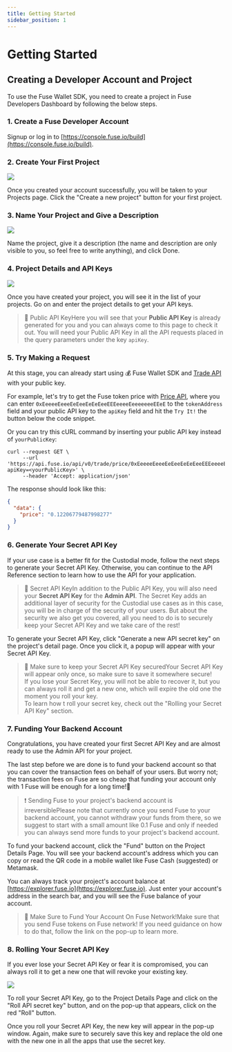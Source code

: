 ```yaml
---
title: Getting Started
sidebar_position: 1
---
```


# Getting Started

## Creating a Developer Account and Project

To use the Fuse Wallet SDK, you need to create a project in Fuse Developers Dashboard by following the below steps.

### 1. Create a Fuse Developer Account

Signup or log in to [https://console.fuse.io/build](https://console.fuse.io/build).

### 2. Create Your First Project

![](/img/getting-started/first-project.png)

Once you created your account successfully, you will be taken to your Projects page. Click the "Create a new project" button for your first project.

### 3. Name Your Project and Give a Description

![](/img/getting-started/name-project.png)

Name the project, give it a description (the name and description are only visible to you, so feel free to write anything), and click Done.

### 4. Project Details and API Keys

![](/img/getting-started/public-key.png)

Once you have created your project, you will see it in the list of your projects. Go on and enter the project details to get your API keys.

> 📘 Public API KeyHere you will see that your **Public API Key** is already generated for you and you can always come to this page to check it out. You will need your Public API Key in all the API requests placed in the query parameters under the key `apiKey`.

### 5. Try Making a Request

At this stage, you can already start using 💰 Fuse Wallet SDK and [Trade API](./fuse-apis/trade-api.mdx) with your public key.

For example, let's try to get the Fuse token price with [Price API](https://api-docs.fuse.io/v1.15/reference/get_trade-price-tokenaddress), where you can enter `0xEeeeeEeeeEeEeeEeEeEeeEEEeeeeEeeeeeeeEEeE` to the `tokenAddress` field and your public API key to the `apiKey` field and hit the `Try It!` the button below the code snippet.

Or you can try this cURL command by inserting your public API key instead of `yourPublicKey`:

```curl
curl --request GET \
     --url 'https://api.fuse.io/api/v0/trade/price/0xEeeeeEeeeEeEeeEeEeEeeEEEeeeeEeeeeeeeEEeE?apiKey=<yourPublicKey>' \
     --header 'Accept: application/json'
```

The response should look like this:

```json
{
  "data": {
    "price": "0.12206779487998277"
  }
}
```

### 6. Generate Your Secret API Key

If your use case is a better fit for the Custodial mode, follow the next steps to generate your Secret API Key. Otherwise, you can continue to the API Reference section to learn how to use the API for your application.

> 📘 Secret API KeyIn addition to the Public API Key, you will also need your **Secret API Key** for the **Admin API**. The Secret Key adds an additional layer of security for the Custodial use cases as in this case, you will be in charge of the security of your users. But about the security we also get you covered, all you need to do is to securely keep your Secret API Key and we take care of the rest!

To generate your Secret API Key, click "Generate a new API secret key" on the project's detail page. Once you click it, a popup will appear with your Secret API Key.

> 🚧 Make sure to keep your Secret API Key securedYour Secret API Key will appear only once, so make sure to save it somewhere secure!\
> If you lose your Secret Key, you will not be able to recover it, but you can always roll it and get a new one, which will expire the old one the moment you roll your key.\
> To learn how t roll your secret key, check out the "Rolling your Secret API Key" section.

### 7. Funding Your Backend Account

Congratulations, you have created your first Secret API Key and are almost ready to use the Admin API for your project.

The last step before we are done is to fund your backend account so that you can cover the transaction fees on behalf of your users. But worry not; the transaction fees on Fuse are so cheap that funding your account only with 1 Fuse will be enough for a long time!🤩

> ❗️ Sending Fuse to your project's backend account is irreversiblePlease note that currently once you send Fuse to your backend account, you cannot withdraw your funds from there, so we suggest to start with a small amount like 0.1 Fuse and only if needed you can always send more funds to your project's backend account.

To fund your backend account, click the "Fund" button on the Project Details Page. You will see your backend account's address which you can copy or read the QR code in a mobile wallet like Fuse Cash (suggested) or Metamask.

You can always track your project's account balance at [https://explorer.fuse.io](https://explorer.fuse.io). Just enter your account's address in the search bar, and you will see the Fuse balance of your account.

> 🚧 Make Sure to Fund Your Account On Fuse Network!Make sure that you send Fuse tokens on Fuse network! If you need guidance on how to do that, follow the link on the pop-up to learn more.

### 8. Rolling Your Secret API Key

If you ever lose your Secret API Key or fear it is compromised, you can always roll it to get a new one that will revoke your existing key.

![](/img/getting-started/roll-api-secret.png)

To roll your Secret API Key, go to the Project Details Page and click on the "Roll API secret key" button, and on the pop-up that appears, click on the red "Roll" button.

Once you roll your Secret API Key, the new key will appear in the pop-up window. Again, make sure to securely save this key and replace the old one with the new one in all the apps that use the secret key.
